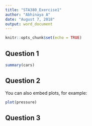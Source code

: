 ```yaml
---
title: "STA380_Exercise1"
author: "Abhinaya A"
date: "August 7, 2018"
output: word_document
---
```


```r
knitr::opts_chunk$set(echo = TRUE)
```

## Question 1

```r
summary(cars)
```

## Question 2

You can also embed plots, for example:

```r
plot(pressure)
```

## Question 3